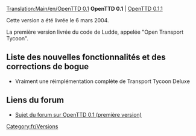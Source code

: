 [[Translation:Main/en/OpenTTD 0.1]]
'''OpenTTD 0.1''' | [[Main/fr/OpenTTD 0.1.1|OpenTTD 0.1.1]]

Cette version a été livrée le 6 mars 2004.

La première version livrée du code de Ludde, appelée "Open Transport Tycoon".

==Liste des nouvelles fonctionnalités et des corrections de bogue==
*Vraiment une réimplémentation complète de Transport Tycoon Deluxe

==Liens du forum==
*[http://www.tt-forums.net/viewtopic.php?f=29&t=6559 Sujet du forum sur OpenTTD 0.1 (première version)]

[[Category:fr/Versions]]